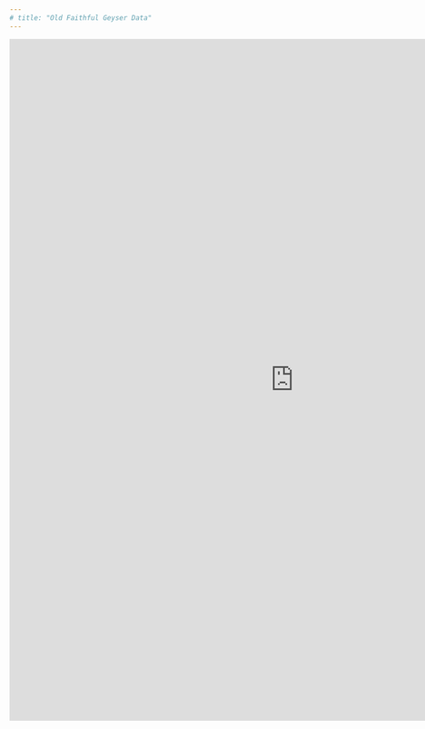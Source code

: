 ```yaml
---
# title: "Old Faithful Geyser Data"
---
```



````{=html}
<style>iframe{height: 1200px; width: 1000px}</style>
<iframe height="100%" width="100%" frameborder="no"
src="https://bcdanl.shinyapps.io/01_old_faithful/">
</iframe>
```` 